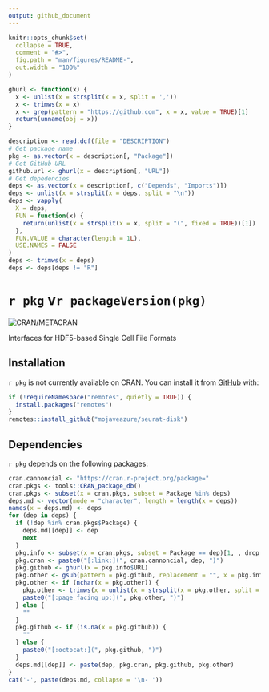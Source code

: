 ```yaml
---
output: github_document
---
```


<!-- README.md is generated from README.Rmd. Please edit that file -->

```r
knitr::opts_chunk$set(
  collapse = TRUE,
  comment = "#>",
  fig.path = "man/figures/README-",
  out.width = "100%"
)
```

```r
ghurl <- function(x) {
  x <- unlist(x = strsplit(x = x, split = ','))
  x <- trimws(x = x)
  x <- grep(pattern = "https://github.com", x = x, value = TRUE)[1]
  return(unname(obj = x))
}
```

```r
description <- read.dcf(file = "DESCRIPTION")
# Get package name
pkg <- as.vector(x = description[, "Package"])
# Get GitHub URL
github.url <- ghurl(x = description[, "URL"])
# Get depedencies
deps <- as.vector(x = description[, c("Depends", "Imports")])
deps <- unlist(x = strsplit(x = deps, split = "\n"))
deps <- vapply(
  X = deps,
  FUN = function(x) {
    return(unlist(x = strsplit(x = x, split = "(", fixed = TRUE))[1])
  },
  FUN.VALUE = character(length = 1L),
  USE.NAMES = FALSE
)
deps <- trimws(x = deps)
deps <- deps[deps != "R"]
```

# `r pkg` v`r packageVersion(pkg)`

<!-- badges: start -->
![CRAN/METACRAN](https://img.shields.io/cran/v/`r pkg`)
<!-- badges: end -->

Interfaces for HDF5-based Single Cell File Formats

## Installation

`r pkg` is not currently available on CRAN.
You can install it from [GitHub](`r github.url`) with:

``` r
if (!requireNamespace("remotes", quietly = TRUE)) {
  install.packages("remotes")
}
remotes::install_github("mojaveazure/seurat-disk")
```

## Dependencies

`r pkg` depends on the following packages:

```r
cran.cannoncial <- "https://cran.r-project.org/package="
cran.pkgs <- tools::CRAN_package_db()
cran.pkgs <- subset(x = cran.pkgs, subset = Package %in% deps)
deps.md <- vector(mode = "character", length = length(x = deps))
names(x = deps.md) <- deps
for (dep in deps) {
  if (!dep %in% cran.pkgs$Package) {
    deps.md[[dep]] <- dep
    next
  }
  pkg.info <- subset(x = cran.pkgs, subset = Package == dep)[1, , drop = FALSE]
  pkg.cran <- paste0("[:link:](", cran.cannoncial, dep, ")")
  pkg.github <- ghurl(x = pkg.info$URL)
  pkg.other <- gsub(pattern = pkg.github, replacement = "", x = pkg.info$URL)
  pkg.other <- if (nchar(x = pkg.other)) {
    pkg.other <- trimws(x = unlist(x = strsplit(x = pkg.other, split = ","))[1])
    paste0("[:page_facing_up:](", pkg.other, ")")
  } else {
    ""
  }
  pkg.github <- if (is.na(x = pkg.github)) {
    ""
  } else {
    paste0("[:octocat:](", pkg.github, ")")
  }
  deps.md[[dep]] <- paste(dep, pkg.cran, pkg.github, pkg.other)
}
cat('-', paste(deps.md, collapse = '\n- '))
```
